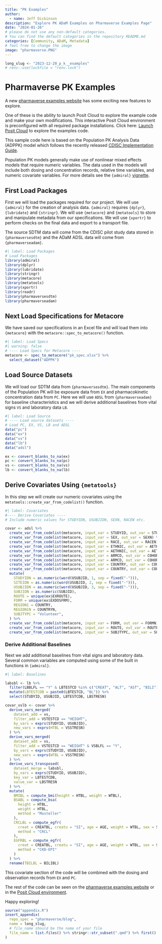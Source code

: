 ```yaml
---
title: "PK Examples"
author:
  - name: Jeff Dickinson
description: "Explore PK ADaM Examples on Pharmaverse Examples Page"
date: "2024-01-26"
# please do not use any non-default categories.
# You can find the default categories in the repository README.md
categories: [Community, ADaM, Metadata]
# feel free to change the image
image: "pharmaverse.PNG"
---
```


<!--------------- typical setup ----------------->

```r
long_slug <- "2023-12-20_p_k__examples"
# renv::use(lockfile = "renv.lock")
```

<!--------------- post begins here ----------------->

# Pharmaverse PK Examples

A new [pharmaverse examples website](https://pharmaverse.github.io/examples){target="_blank"} has some exciting new features to explore.

One of these is the ability to launch Posit Cloud to explore the example code and make your own modifications.
This interactive Posit Cloud environment is preconfigured with all required package installations.
Click here: [Launch Posit Cloud](https://posit.cloud/content/7279124){target="_blank"} to explore the examples code.

This sample code here is based on the Population PK Analysis Data (ADPPK) model which follows the recently released [CDISC Implementation Guide](https://www.cdisc.org/standards/foundational/adam/basic-data-structure-adam-poppk-implementation-guide-v1-0){target="_blank"}.

Population PK models generally make use of nonlinear mixed effects models that require numeric variables.
The data used in the models will include both dosing and concentration records, relative time variables, and numeric covariate variables.
For more details see the `{admiral}` [vignette](https://pharmaverse.github.io/admiral/articles/pk_adnca.html){target="_blank"}.

## First Load Packages

First we will load the packages required for our project.
We will use `{admiral}` for the creation of analysis data.
`{admiral}` requires `{dplyr}`, `{lubridate}` and `{stringr}`.
We will use `{metacore}` and `{metatools}` to store and manipulate metadata from our specifications.
We will use `{xportr}` to perform checks on the final data and export to a transport file.

The source SDTM data will come from the CDISC pilot study data stored in `{pharmaversesdtm}` and the ADaM ADSL data will come from `{pharmaverseadam}`.

```r
#| label: Load Packages
# Load Packages
library(admiral)
library(dplyr)
library(lubridate)
library(stringr)
library(metacore)
library(metatools)
library(xportr)
library(readr)
library(pharmaversesdtm)
library(pharmaverseadam)
```

## Next Load Specifications for Metacore

We have saved our specifications in an Excel file and will load them into `{metacore}` with the `metacore::spec_to_metacore()` function.

```r
#| label: Load Specs
#| warning: false
# ---- Load Specs for Metacore ----
metacore <- spec_to_metacore("pk_spec.xlsx") %>%
  select_dataset("ADPPK")
```

## Load Source Datasets

We will load our SDTM data from `{pharmaversesdtm}`.
The main components of the Population PK will be exposure data from `EX` and pharmacokinetic concentration data from `PC`.
Here we will use `ADSL` from `{pharmaverseadam}` for baseline characteristics and we will derive additional baselines from vital signs `VS` and laboratory data `LB`.

```r
#| label: Load Source
# ---- Load source datasets ----
# Load PC, EX, VS, LB and ADSL
data("pc")
data("ex")
data("vs")
data("lb")
data("adsl")

ex <- convert_blanks_to_na(ex)
pc <- convert_blanks_to_na(pc)
vs <- convert_blanks_to_na(vs)
lb <- convert_blanks_to_na(lb)
```

## Derive Covariates Using `{metatools}`

In this step we will create our numeric covariates using the `metatools::create_var_from_codelist()` function.

```r
#| label: Covariates
#---- Derive Covariates ----
# Include numeric values for STUDYIDN, USUBJIDN, SEXN, RACEN etc.

covar <- adsl %>%
  create_var_from_codelist(metacore, input_var = STUDYID, out_var = STUDYIDN) %>%
  create_var_from_codelist(metacore, input_var = SEX, out_var = SEXN) %>%
  create_var_from_codelist(metacore, input_var = RACE, out_var = RACEN) %>%
  create_var_from_codelist(metacore, input_var = ETHNIC, out_var = AETHNIC) %>%
  create_var_from_codelist(metacore, input_var = AETHNIC, out_var = AETHNICN) %>%
  create_var_from_codelist(metacore, input_var = ARMCD, out_var = COHORT) %>%
  create_var_from_codelist(metacore, input_var = ARMCD, out_var = COHORTC) %>%
  create_var_from_codelist(metacore, input_var = COUNTRY, out_var = COUNTRYN) %>%
  create_var_from_codelist(metacore, input_var = COUNTRY, out_var = COUNTRYL) %>%
  mutate(
    STUDYIDN = as.numeric(word(USUBJID, 1, sep = fixed("-"))),
    SITEIDN = as.numeric(word(USUBJID, 2, sep = fixed("-"))),
    USUBJIDN = as.numeric(word(USUBJID, 3, sep = fixed("-"))),
    SUBJIDN = as.numeric(SUBJID),
    ROUTE = unique(ex$EXROUTE),
    FORM = unique(ex$EXDOSFRM),
    REGION1 = COUNTRY,
    REGION1N = COUNTRYN,
    SUBJTYPC = "Volunteer",
  ) %>%
  create_var_from_codelist(metacore, input_var = FORM, out_var = FORMN) %>%
  create_var_from_codelist(metacore, input_var = ROUTE, out_var = ROUTEN) %>%
  create_var_from_codelist(metacore, input_var = SUBJTYPC, out_var = SUBJTYP)
```

### Derive Additional Baselines

Next we add additional baselines from vital signs and laboratory data.
Several common variables are computed using some of the built in functions in `{admiral}`.

```r
#| label: Baselines

labsbl <- lb %>%
  filter(LBBLFL == "Y" & LBTESTCD %in% c("CREAT", "ALT", "AST", "BILI")) %>%
  mutate(LBTESTCDB = paste0(LBTESTCD, "BL")) %>%
  select(STUDYID, USUBJID, LBTESTCDB, LBSTRESN)

covar_vslb <- covar %>%
  derive_vars_merged(
    dataset_add = vs,
    filter_add = VSTESTCD == "HEIGHT",
    by_vars = exprs(STUDYID, USUBJID),
    new_vars = exprs(HTBL = VSSTRESN)
  ) %>%
  derive_vars_merged(
    dataset_add = vs,
    filter_add = VSTESTCD == "WEIGHT" & VSBLFL == "Y",
    by_vars = exprs(STUDYID, USUBJID),
    new_vars = exprs(WTBL = VSSTRESN)
  ) %>%
  derive_vars_transposed(
    dataset_merge = labsbl,
    by_vars = exprs(STUDYID, USUBJID),
    key_var = LBTESTCDB,
    value_var = LBSTRESN
  ) %>%
  mutate(
    BMIBL = compute_bmi(height = HTBL, weight = WTBL),
    BSABL = compute_bsa(
      height = HTBL,
      weight = HTBL,
      method = "Mosteller"
    ),
    CRCLBL = compute_egfr(
      creat = CREATBL, creatu = "SI", age = AGE, weight = WTBL, sex = SEX,
      method = "CRCL"
    ),
    EGFRBL = compute_egfr(
      creat = CREATBL, creatu = "SI", age = AGE, weight = WTBL, sex = SEX,
      method = "CKD-EPI"
    )
  ) %>%
  rename(TBILBL = BILIBL)
```

This covariate section of the code will be combined with the dosing and observation records from `EX` and `PC`.

The rest of the code can be seen on the [pharmaverse examples website](https://pharmaverse.github.io/examples){target="_blank"} or in the [Posit Cloud environment](https://posit.cloud/content/7279124){target="_blank"}.

Happy exploring!

<!--------------- appendices go here ----------------->

```r
source("appendix.R")
insert_appendix(
  repo_spec = "pharmaverse/blog",
  name = long_slug,
  # file_name should be the name of your file
  file_name = list.files() %>% stringr::str_subset(".qmd") %>% first()
)
```
